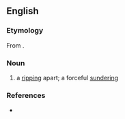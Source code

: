 ==English==

===Etymology===
From {{uder|en|la|diremptio||a separation}}.

===Noun===
{{en-noun}}

# {{lb|en|rare}} a [[rip]]ping apart; a forceful [[sunder]]ing

===References===
* {{R:OneLook}}